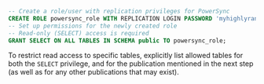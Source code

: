 ```sql
-- Create a role/user with replication privileges for PowerSync
CREATE ROLE powersync_role WITH REPLICATION LOGIN PASSWORD 'myhighlyrandompassword' BYPASSRLS;
-- Set up permissions for the newly created role
-- Read-only (SELECT) access is required
GRANT SELECT ON ALL TABLES IN SCHEMA public TO powersync_role;  
```

To restrict read access to specific tables, explicitly list allowed tables for both the `SELECT` privilege, and for the publication mentioned in the next step (as well as for any other publications that may exist).